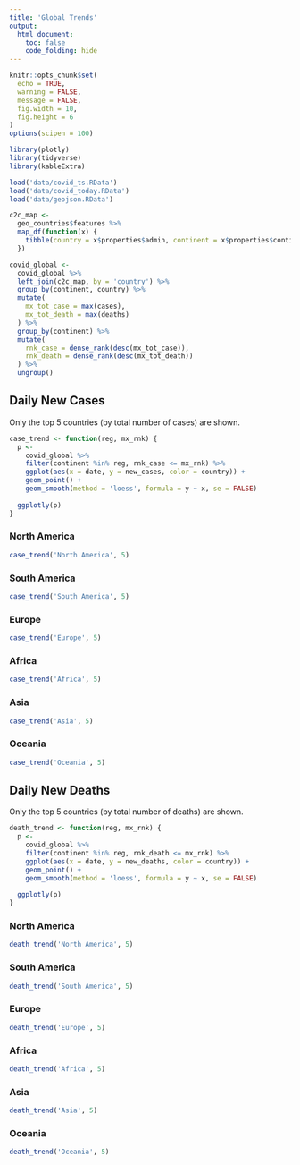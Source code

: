 ```yaml
---
title: 'Global Trends'
output:
  html_document:
    toc: false
    code_folding: hide
---
```


```r
knitr::opts_chunk$set(
  echo = TRUE,
  warning = FALSE,
  message = FALSE,
  fig.width = 10,
  fig.height = 6
)
options(scipen = 100)
```

```r
library(plotly)
library(tidyverse)
library(kableExtra)

load('data/covid_ts.RData')
load('data/covid_today.RData')
load('data/geojson.RData')

c2c_map <-
  geo_countries$features %>%
  map_df(function(x) {
    tibble(country = x$properties$admin, continent = x$properties$continent)
  })

covid_global <-
  covid_global %>%
  left_join(c2c_map, by = 'country') %>%
  group_by(continent, country) %>%
  mutate(
    mx_tot_case = max(cases),
    mx_tot_death = max(deaths)
  ) %>%
  group_by(continent) %>%
  mutate(
    rnk_case = dense_rank(desc(mx_tot_case)),
    rnk_death = dense_rank(desc(mx_tot_death))
  ) %>%
  ungroup()
```


## Daily New Cases {.tabset .tabset-fade .tabset-pills}
Only the top 5 countries (by total number of cases) are shown.
```r
case_trend <- function(reg, mx_rnk) {
  p <-
    covid_global %>%
    filter(continent %in% reg, rnk_case <= mx_rnk) %>%
    ggplot(aes(x = date, y = new_cases, color = country)) +
    geom_point() +
    geom_smooth(method = 'loess', formula = y ~ x, se = FALSE)
  
  ggplotly(p)
}
```

### North America
```r
case_trend('North America', 5)
```

### South America
```r
case_trend('South America', 5)
```

### Europe
```r
case_trend('Europe', 5)
```

### Africa
```r
case_trend('Africa', 5)
```

### Asia
```r
case_trend('Asia', 5)
```

### Oceania
```r
case_trend('Oceania', 5)
```


## Daily New Deaths {.tabset .tabset-fade .tabset-pills}
Only the top 5 countries (by total number of deaths) are shown.
```r
death_trend <- function(reg, mx_rnk) {
  p <-
    covid_global %>%
    filter(continent %in% reg, rnk_death <= mx_rnk) %>%
    ggplot(aes(x = date, y = new_deaths, color = country)) +
    geom_point() +
    geom_smooth(method = 'loess', formula = y ~ x, se = FALSE)
  
  ggplotly(p)
}
```

### North America
```r
death_trend('North America', 5)
```

### South America
```r
death_trend('South America', 5)
```

### Europe
```r
death_trend('Europe', 5)
```

### Africa
```r
death_trend('Africa', 5)
```

### Asia
```r
death_trend('Asia', 5)
```

### Oceania
```r
death_trend('Oceania', 5)
```
